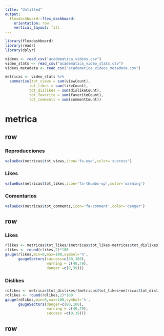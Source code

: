 ```yaml
---
title: "Untitled"
output: 
  flexdashboard::flex_dashboard:
    orientation: row
    vertical_layout: fill
---
```


```r
library(flexdashboard)
library(readr)
library(dplyr)
```

```r
videos <- read_csv("academatica_videos.csv")
video_stats <- read_csv("academatica_video_stats.csv")
videos_metadata <- read_csv("academatica_videos_metadata.csv")
```


```r
metricas <- video_stats %>%
  summarise(tot_views = sum(viewCount), 
           tot_likes = sum(likeCount), 
           tot_dislikes = sum(dislikeCount), 
           tot_favorite = sum(favoriteCount), 
           tot_comments = sum(commentCount)) 
```


# metrica {data-icon=fa-ruler}

row
------------------------

### Reproducciones

```r
valueBox(metricas$tot_views,icon='fa-eye',color='success')
```


### Likes

```r
valueBox(metricas$tot_likes,icon='fa-thumbs-up',color='warning')
```


### Comentarios

```r
valueBox(metricas$tot_comments,icon='fa-comment',color='danger')
```


row
-----------------------

### Likes

```r
rlikes <- metricas$tot_likes/(metricas$tot_likes+metricas$tot_dislikes)
rlikes <- round(rlikes,2)*100
gauge(rlikes,min=0,max=100,symbol='%',
      gaugeSectors(success=c(80,100),
                   warning = c(40,79),
                   danger =c(0,39)))
```


### Dislikes

```r
rdlikes <- metricas$tot_dislikes/(metricas$tot_likes+metricas$tot_dislikes)
rdlikes <- round(rdlikes,2)*100
gauge(rdlikes,min=0,max=100,symbol='%',
      gaugeSectors(danger=c(80,100),
                   warning = c(40,79),
                   success =c(0,39)))
```


row 
-------------------------

###
